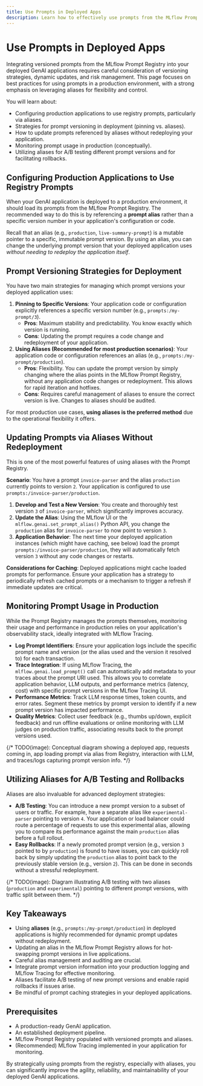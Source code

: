 ```yaml
---
title: Use Prompts in Deployed Apps
description: Learn how to effectively use prompts from the MLflow Prompt Registry in your deployed GenAI applications, leveraging aliases for dynamic updates and A/B testing.
---
```


# Use Prompts in Deployed Apps

Integrating versioned prompts from the MLflow Prompt Registry into your deployed GenAI applications requires careful consideration of versioning strategies, dynamic updates, and risk management. This page focuses on best practices for using prompts in a production environment, with a strong emphasis on leveraging aliases for flexibility and control.

You will learn about:

- Configuring production applications to use registry prompts, particularly via aliases.
- Strategies for prompt versioning in deployment (pinning vs. aliases).
- How to update prompts referenced by aliases without redeploying your application.
- Monitoring prompt usage in production (conceptually).
- Utilizing aliases for A/B testing different prompt versions and for facilitating rollbacks.

## Configuring Production Applications to Use Registry Prompts

When your GenAI application is deployed to a production environment, it should load its prompts from the MLflow Prompt Registry. The recommended way to do this is by referencing a **prompt alias** rather than a specific version number in your application's configuration or code.

Recall that an alias (e.g., `production`, `live-summary-prompt`) is a mutable pointer to a specific, immutable prompt version. By using an alias, you can change the underlying prompt version that your deployed application uses _without needing to redeploy the application itself_.

## Prompt Versioning Strategies for Deployment

You have two main strategies for managing which prompt versions your deployed application uses:

1.  **Pinning to Specific Versions**: Your application code or configuration explicitly references a specific version number (e.g., `prompts:/my-prompt/3`).
    - **Pros**: Maximum stability and predictability. You know exactly which version is running.
    - **Cons**: Updating the prompt requires a code change and redeployment of your application.
2.  **Using Aliases (Recommended for most production scenarios)**: Your application code or configuration references an alias (e.g., `prompts:/my-prompt/production`).
    - **Pros**: Flexibility. You can update the prompt version by simply changing where the alias points in the MLflow Prompt Registry, without any application code changes or redeployment. This allows for rapid iteration and hotfixes.
    - **Cons**: Requires careful management of aliases to ensure the correct version is live. Changes to aliases should be audited.

For most production use cases, **using aliases is the preferred method** due to the operational flexibility it offers.

## Updating Prompts via Aliases Without Redeployment

This is one of the most powerful features of using aliases with the Prompt Registry.

**Scenario**: You have a prompt `invoice-parser` and the alias `production` currently points to version `2`. Your application is configured to use `prompts:/invoice-parser/production`.

1.  **Develop and Test a New Version**: You create and thoroughly test version `3` of `invoice-parser`, which significantly improves accuracy.
2.  **Update the Alias**: Using the MLflow UI or the `mlflow.genai.set_prompt_alias()` Python API, you change the `production` alias for `invoice-parser` to now point to version `3`.
3.  **Application Behavior**: The next time your deployed application instances (which might have caching, see below) load the prompt `prompts:/invoice-parser/production`, they will automatically fetch version `3` without any code changes or restarts.

**Considerations for Caching**: Deployed applications might cache loaded prompts for performance. Ensure your application has a strategy to periodically refresh cached prompts or a mechanism to trigger a refresh if immediate updates are critical.

## Monitoring Prompt Usage in Production

While the Prompt Registry manages the prompts themselves, monitoring their usage and performance in production relies on your application's observability stack, ideally integrated with MLflow Tracing.

- **Log Prompt Identifiers**: Ensure your application logs include the specific prompt name and version (or the alias used and the version it resolved to) for each transaction.
- **Trace Integration**: If using MLflow Tracing, the `mlflow.genai.load_prompt()` call can automatically add metadata to your traces about the prompt URI used. This allows you to correlate application behavior, LLM outputs, and performance metrics (latency, cost) with specific prompt versions in the MLflow Tracing UI.
- **Performance Metrics**: Track LLM response times, token counts, and error rates. Segment these metrics by prompt version to identify if a new prompt version has impacted performance.
- **Quality Metrics**: Collect user feedback (e.g., thumbs up/down, explicit feedback) and run offline evaluations or online monitoring with LLM judges on production traffic, associating results back to the prompt versions used.

{/* TODO(image): Conceptual diagram showing a deployed app, requests coming in, app loading prompt via alias from Registry, interaction with LLM, and traces/logs capturing prompt version info. */}

## Utilizing Aliases for A/B Testing and Rollbacks

Aliases are also invaluable for advanced deployment strategies:

- **A/B Testing**: You can introduce a new prompt version to a subset of users or traffic. For example, have a separate alias like `experimental-parser` pointing to version `4`. Your application or load balancer could route a percentage of requests to use this experimental alias, allowing you to compare its performance against the main `production` alias before a full rollout.
- **Easy Rollbacks**: If a newly promoted prompt version (e.g., version `3` pointed to by `production`) is found to have issues, you can quickly roll back by simply updating the `production` alias to point back to the previously stable version (e.g., version `2`). This can be done in seconds without a stressful redeployment.

{/* TODO(image): Diagram illustrating A/B testing with two aliases (`production` and `experimental`) pointing to different prompt versions, with traffic split between them. */}

## Key Takeaways

- Using **aliases** (e.g., `prompts:/my-prompt/production`) in deployed applications is highly recommended for dynamic prompt updates without redeployment.
- Updating an alias in the MLflow Prompt Registry allows for hot-swapping prompt versions in live applications.
- Careful alias management and auditing are crucial.
- Integrate prompt version information into your production logging and MLflow Tracing for effective monitoring.
- Aliases facilitate A/B testing of new prompt versions and enable rapid rollbacks if issues arise.
- Be mindful of prompt caching strategies in your deployed applications.

## Prerequisites

- A production-ready GenAI application.
- An established deployment pipeline.
- MLflow Prompt Registry populated with versioned prompts and aliases.
- (Recommended) MLflow Tracing implemented in your application for monitoring.

By strategically using prompts from the registry, especially with aliases, you can significantly improve the agility, reliability, and maintainability of your deployed GenAI applications.
